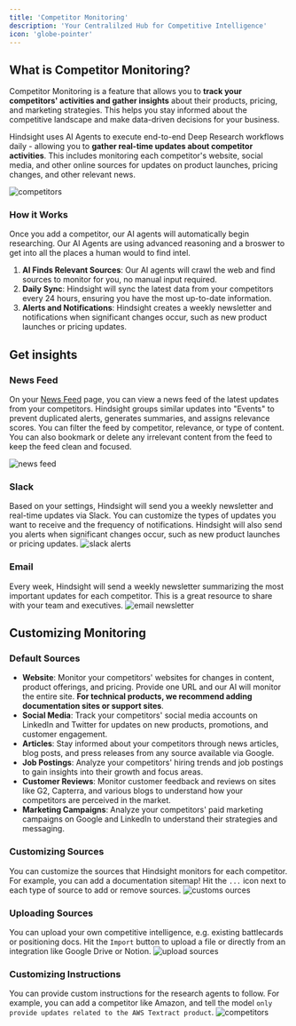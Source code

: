 ```yaml
---
title: 'Competitor Monitoring'
description: 'Your Centralilzed Hub for Competitive Intelligence'
icon: 'globe-pointer'
---
```

## What is Competitor Monitoring?
Competitor Monitoring is a feature that allows you to **track your competitors' activities and gather insights** about their products, pricing, and marketing strategies. This helps you stay informed about the competitive landscape and make data-driven decisions for your business.

Hindsight uses AI Agents to execute end-to-end Deep Research workflows daily - allowing you to **gather real-time updates about competitor activities**. This includes monitoring each competitor's website, social media, and other online sources for updates on product launches, pricing changes, and other relevant news.

<img alt="competitors" classname="block" src="/images/competitors.png" />

### How it Works
Once you add a competitor, our AI agents will automatically begin researching. Our AI Agents are using advanced reasoning and a broswer to get into all the places a human would to find intel.

1. **AI Finds Relevant Sources**: Our AI agents will crawl the web and find sources to monitor for you, no manual input required.
2. **Daily Sync**: Hindsight will sync the latest data from your competitors every 24 hours, ensuring you have the most up-to-date information.
3. **Alerts and Notifications**: Hindsight creates a weekly newsletter and notifications when significant changes occur, such as new product launches or pricing updates.

## Get insights
### News Feed
On your [News Feed](https://app.usehindsight.com/feed) page, you can view a news feed of the latest updates from your competitors. Hindsight groups similar updates into "Events" to prevent duplicated alerts, generates summaries, and assigns relevance scores.
You can filter the feed by competitor, relevance, or type of content. You can also bookmark or delete any irrelevant content from the feed to keep the feed clean and focused.

<img alt="news feed" classname="block" src="/images/news_feed_docs.svg" />

### Slack
Based on your settings, Hindsight will send you a weekly newsletter and real-time updates via Slack. You can customize the types of updates you want to receive and the frequency of notifications. Hindsight will also send you alerts when significant changes occur, such as new product launches or pricing updates.
<img alt="slack alerts" classname="block" src="/images/slack-diagram.png" />

### Email
Every week, Hindsight will send a weekly newsletter summarizing the most important updates for each competitor. This is a great resource to share with your team and executives.
<img alt="email newsletter" classname="block" src="/images/weekly-newsletter.png" />


## Customizing Monitoring
### Default Sources
- **Website**: Monitor your competitors' websites for changes in content, product offerings, and pricing. Provide one URL and our AI will monitor the entire site. **For technical products, we recommend adding documentation sites or support sites**.
- **Social Media**: Track your competitors' social media accounts on LinkedIn and Twitter for updates on new products, promotions, and customer engagement.
- **Articles**: Stay informed about your competitors through news articles, blog posts, and press releases from any source available via Google.
- **Job Postings**: Analyze your competitors' hiring trends and job postings to gain insights into their growth and focus areas.
- **Customer Reviews**: Monitor customer feedback and reviews on sites like G2, Capterra, and various blogs to understand how your competitors are perceived in the market.
- **Marketing Campaigns**: Analyze your competitors' paid marketing campaigns on Google and LinkedIn to understand their strategies and messaging.

### Customizing Sources
You can customize the sources that Hindsight monitors for each competitor. For example, you can add a documentation sitemap! Hit the ```...``` icon next to each type of source to add or remove sources.
<img alt="customs ources" classname="block" src="/images/competitor-custom-sources.png" />

### Uploading Sources
You can upload your own competitive intelligence, e.g. existing battlecards or positioning docs. Hit the ```Import``` button to upload a file or directly from an integration like Google Drive or Notion.
<img alt="upload sources" classname="block" src="/images/competitor-import-sources.png" />

### Customizing Instructions
You can provide custom instructions for the research agents to follow. For example, you can add a competitor like Amazon, and tell the model ```only provide updates related to the AWS Textract product```.
<img alt="competitors" classname="block" src="/images/competitor-custom-prompt.png" />
